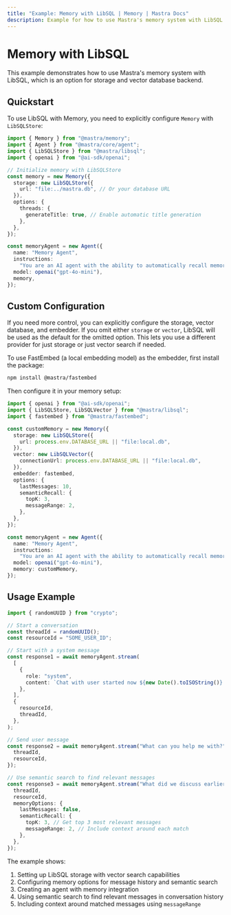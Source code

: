 ```yaml
---
title: "Example: Memory with LibSQL | Memory | Mastra Docs"
description: Example for how to use Mastra's memory system with LibSQL storage and vector database backend.
---
```


# Memory with LibSQL

This example demonstrates how to use Mastra's memory system with LibSQL, which is an option for storage and vector database backend.

## Quickstart

To use LibSQL with Memory, you need to explicitly configure `Memory` with `LibSQLStore`:

```typescript copy showLineNumbers
import { Memory } from "@mastra/memory";
import { Agent } from "@mastra/core/agent";
import { LibSQLStore } from "@mastra/libsql";
import { openai } from "@ai-sdk/openai";

// Initialize memory with LibSQLStore
const memory = new Memory({
  storage: new LibSQLStore({
    url: "file:../mastra.db", // Or your database URL
  }),
  options: {
    threads: {
      generateTitle: true, // Enable automatic title generation
    },
  },
});

const memoryAgent = new Agent({
  name: "Memory Agent",
  instructions:
    "You are an AI agent with the ability to automatically recall memories from previous interactions.",
  model: openai("gpt-4o-mini"),
  memory,
});
```

## Custom Configuration

If you need more control, you can explicitly configure the storage, vector database, and embedder. If you omit either `storage` or `vector`, LibSQL will be used as the default for the omitted option. This lets you use a different provider for just storage or just vector search if needed.

To use FastEmbed (a local embedding model) as the embedder, first install the package:

```bash npm2yarn copy
npm install @mastra/fastembed
```

Then configure it in your memory setup:

```typescript {3,12}
import { openai } from "@ai-sdk/openai";
import { LibSQLStore, LibSQLVector } from "@mastra/libsql";
import { fastembed } from "@mastra/fastembed";

const customMemory = new Memory({
  storage: new LibSQLStore({
    url: process.env.DATABASE_URL || "file:local.db",
  }),
  vector: new LibSQLVector({
    connectionUrl: process.env.DATABASE_URL || "file:local.db",
  }),
  embedder: fastembed,
  options: {
    lastMessages: 10,
    semanticRecall: {
      topK: 3,
      messageRange: 2,
    },
  },
});

const memoryAgent = new Agent({
  name: "Memory Agent",
  instructions:
    "You are an AI agent with the ability to automatically recall memories from previous interactions. You may have conversations that last hours, days, months, or years. If you don't know it already you should ask for the users name and some info about them.",
  model: openai("gpt-4o-mini"),
  memory: customMemory,
});
```

## Usage Example

```typescript
import { randomUUID } from "crypto";

// Start a conversation
const threadId = randomUUID();
const resourceId = "SOME_USER_ID";

// Start with a system message
const response1 = await memoryAgent.stream(
  [
    {
      role: "system",
      content: `Chat with user started now ${new Date().toISOString()}. Don't mention this message.`,
    },
  ],
  {
    resourceId,
    threadId,
  },
);

// Send user message
const response2 = await memoryAgent.stream("What can you help me with?", {
  threadId,
  resourceId,
});

// Use semantic search to find relevant messages
const response3 = await memoryAgent.stream("What did we discuss earlier?", {
  threadId,
  resourceId,
  memoryOptions: {
    lastMessages: false,
    semanticRecall: {
      topK: 3, // Get top 3 most relevant messages
      messageRange: 2, // Include context around each match
    },
  },
});
```

The example shows:

1. Setting up LibSQL storage with vector search capabilities
2. Configuring memory options for message history and semantic search
3. Creating an agent with memory integration
4. Using semantic search to find relevant messages in conversation history
5. Including context around matched messages using `messageRange`

